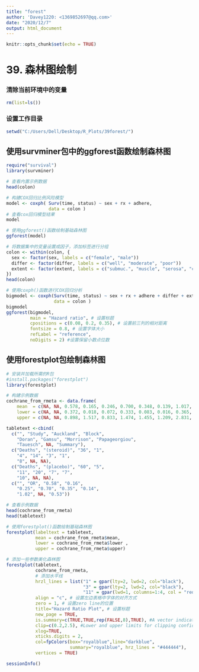 ---
title: "forest"
author: 'Davey1220: <1369852697@qq.com>'
date: "2020/12/7"
output: html_document
---

```{r setup, include=FALSE}
knitr::opts_chunk$set(echo = TRUE)
```

# 39. 森林图绘制

### 清除当前环境中的变量
```{r}
rm(list=ls())
```

### 设置工作目录
```{r}
setwd("C:/Users/Dell/Desktop/R_Plots/39forest/")
```

## 使用survminer包中的ggforest函数绘制森林图
```{r}
require("survival")
library(survminer)

# 查看内置示例数据
head(colon)

# 构建COX回归比例风险模型
model <- coxph( Surv(time, status) ~ sex + rx + adhere,
                data = colon )
# 查看cox回归模型结果
model

# 使用ggforest()函数绘制基础森林图
ggforest(model)

# 将数据集中的变量设置成因子，添加标签进行分组
colon <- within(colon, {
  sex <- factor(sex, labels = c("female", "male"))
  differ <- factor(differ, labels = c("well", "moderate", "poor"))
  extent <- factor(extent, labels = c("submuc.", "muscle", "serosa", "contig."))
})
head(colon)

# 使用coxph()函数进行COX回归分析
bigmodel <- coxph(Surv(time, status) ~ sex + rx + adhere + differ + extent + node4,
                  data = colon )
bigmodel
ggforest(bigmodel,
         main = "Hazard ratio", # 设置标题
         cpositions = c(0.08, 0.2, 0.35), # 设置前三列的相对距离
         fontsize = 0.8, # 设置字体大小
         refLabel = "reference",
         noDigits = 2) #设置保留小数点位数
```

## 使用forestplot包绘制森林图
```{r}
# 安装并加载所需的R包
#install.packages("forestplot")
library(forestplot)

# 构建示例数据
cochrane_from_rmeta <- data.frame(
    mean  = c(NA, NA, 0.578, 0.165, 0.246, 0.700, 0.348, 0.139, 1.017, NA, 0.531), 
    lower = c(NA, NA, 0.372, 0.018, 0.072, 0.333, 0.083, 0.016, 0.365, NA, 0.386),
    upper = c(NA, NA, 0.898, 1.517, 0.833, 1.474, 1.455, 1.209, 2.831, NA, 0.731))

tabletext <-cbind(
  c("", "Study", "Auckland", "Block", 
    "Doran", "Gamsu", "Morrison", "Papageorgiou", 
    "Tauesch", NA, "Summary"),
  c("Deaths", "(steroid)", "36", "1", 
    "4", "14", "3", "1", 
    "8", NA, NA),
  c("Deaths", "(placebo)", "60", "5", 
    "11", "20", "7", "7", 
    "10", NA, NA),
  c("", "OR", "0.58", "0.16", 
    "0.25", "0.70", "0.35", "0.14", 
    "1.02", NA, "0.53"))

# 查看示例数据
head(cochrane_from_rmeta)
head(tabletext)

# 使用forestplot()函数绘制基础森林图
forestplot(labeltext = tabletext, 
           mean = cochrane_from_rmeta$mean,
           lower = cochrane_from_rmeta$lower ,
           upper = cochrane_from_rmeta$upper)

# 添加一些参数美化森林图
forestplot(tabletext, 
           cochrane_from_rmeta,
           # 添加水平线
           hrzl_lines = list("1" = gpar(lty=2, lwd=2, col="black"), 
                             "3" = gpar(lty=2, lwd=2, col="black"),
                             "11" = gpar(lwd=1, columns=1:4, col = "red")),
           align = "c", # 设置左边表格中字体的对齐方式
           zero = 1, # 设置zero line的位置
           title="Hazard Ratio Plot", # 设置标题
           new_page = TRUE,
           is.summary=c(TRUE,TRUE,rep(FALSE,8),TRUE), #A vector indicating by TRUE/FALSE if the value is a summary value which means that it will have a different font-style
           clip=c(0.2,2.5), #Lower and upper limits for clipping confidence intervals to arrows
           xlog=TRUE,
           xticks.digits = 2,
           col=fpColors(box="royalblue",line="darkblue", 
                        summary="royalblue", hrz_lines = "#444444"),
           vertices = TRUE)
```


```{r}
sessionInfo()
```
